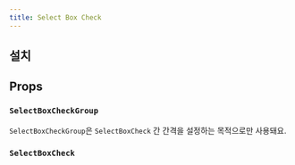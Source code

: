 ```yaml
---
title: Select Box Check
---
```


<ComponentExample name="select-box-check-preview" />

## 설치

<Installation name="select-box" />

## Props

### `SelectBoxCheckGroup`

`SelectBoxCheckGroup`은 `SelectBoxCheck` 간 간격을 설정하는 목적으로만 사용돼요.

### `SelectBoxCheck`

<ReactTypeTable
  path="./registry/ui/select-box.tsx"
  name="SelectBoxCheckProps"
/>
